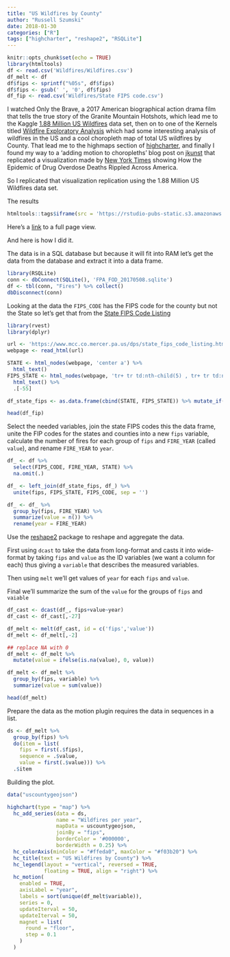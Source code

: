 ```yaml
---
title: "US Wildfires by County"
author: "Russell Szumski"
date: 2018-01-30
categories: ["R"]
tags: ["highcharter", "reshape2", "RSQLite"]
---
```


```r
knitr::opts_chunk$set(echo = TRUE)
library(htmltools)
df <- read.csv('Wildfires/Wildfires.csv')
df_melt <- df
df$fips <- sprintf("%05s", df$fips)
df$fips <- gsub(' ', '0', df$fips)
df_fip <- read.csv('Wildfires/State FIPS code.csv')
```

I watched Only the Brave, a 2017 American biographical action drama film that tells the true story of the Granite Mountain Hotshots, which lead me to the Kaggle [1.88 Million US Wildfires](https://www.kaggle.com/rtatman/188-million-us-wildfires) data set, then on to one of the Kernels titled [Wildfire Exploratory Analysis](https://www.kaggle.com/captcalculator/wildfire-exploratory-analysis) which had some interesting analysis of wildfires in the US and a cool choropleth map of total US wildfires by County. That lead me to the highmaps section of [highcharter](http://jkunst.com/highcharter/highmaps.html), and finally I found my way to a 'adding motion to choropleths' blog post on [jkunst](http://jkunst.com/r/adding-motion-to-choropleths/) that replicated a visualization made by [New York Times](https://www.nytimes.com/interactive/2016/01/07/us/drug-overdose-deaths-in-the-us.html?_r=0) showing How the Epidemic of Drug Overdose Deaths Rippled Across America.

So I replicated that visualization replication using the 1.88 Million US Wildfires data set.

The results

```r
htmltools::tags$iframe(src = 'https://rstudio-pubs-static.s3.amazonaws.com/358987_2e5378be208e416a85f32b893a5bb6d8.html', width = '800', height = '600', style="border:none;")
```

Here's a [link](https://rstudio-pubs-static.s3.amazonaws.com/358987_2e5378be208e416a85f32b893a5bb6d8.html) to a full page view.

And here is how I did it.

The data is in a SQL database but because it will fit into RAM let’s get the data from the database and extract it into a data frame.

```r
library(RSQLite)
conn <- dbConnect(SQLite(), 'FPA_FOD_20170508.sqlite')
df <- tbl(conn, "Fires") %>% collect()
dbDisconnect(conn)
```

Looking at the data the `FIPS_CODE` has the FIPS code for the county but not the State so let's get that from the [State FIPS Code Listing](https://www.mcc.co.mercer.pa.us/dps/state_fips_code_listing.htm)

```r
library(rvest)
library(dplyr)

url <- 'https://www.mcc.co.mercer.pa.us/dps/state_fips_code_listing.htm'
webpage <- read_html(url)

STATE <- html_nodes(webpage, 'center a') %>%
  html_text()
FIPS_STATE <- html_nodes(webpage, 'tr+ tr td:nth-child(5) , tr+ tr td:nth-child(2)') %>%
  html_text() %>%
  .[-55]

df_state_fips <- as.data.frame(cbind(STATE, FIPS_STATE)) %>% mutate_if(is.factor, as.character)
```

```r
head(df_fip)
```


Select the needed variables, join the state FIPS codes this the data frame, unite the FIP codes for the states and counties into a new `fips` variable, calculate the number of fires for each group of `fips` and `FIRE_YEAR` (called `value`), and rename `FIRE_YEAR` to `year`.

```r
df_ <- df %>%
  select(FIPS_CODE, FIRE_YEAR, STATE) %>%
  na.omit(.)

df_ <- left_join(df_state_fips, df_) %>%
  unite(fips, FIPS_STATE, FIPS_CODE, sep = '')

df_ <- df_ %>%
  group_by(fips, FIRE_YEAR) %>%
  summarize(value = n()) %>%
  rename(year = FIRE_YEAR)
```

Use the [reshape2](https://github.com/hadley/reshape) package to reshape and aggregate the data. 

First using `dcast` to take the data from long-format and casts it into wide-format by taking
`fips` and `value` as the ID variables (we want a column for each) thus giving a `variable` that describes the measured variables.

Then using `melt` we'll get values of `year` for each `fips` and `value`.

Final we'll summarize the sum of the `value` for the groups of `fips` and `vaiable`

```r
df_cast <- dcast(df_, fips+value~year)
df_cast <- df_cast[,-27]

df_melt <- melt(df_cast, id = c('fips','value'))
df_melt <- df_melt[,-2]

## replace NA with 0
df_melt <- df_melt %>%
  mutate(value = ifelse(is.na(value), 0, value))

df_melt <- df_melt %>% 
  group_by(fips, variable) %>%
  summarize(value = sum(value))
```

```r
head(df_melt)
```

Prepare the data as the motion plugin requires the data in sequences in a list.

```r
ds <- df_melt %>% 
  group_by(fips) %>% 
  do(item = list(
    fips = first(.$fips),
    sequence = .$value,
    value = first(.$value))) %>% 
  .$item
```

Building the plot.

```r
data("uscountygeojson")

highchart(type = "map") %>%
  hc_add_series(data = ds,
                name = "Wildfires per year",
                mapData = uscountygeojson,
                joinBy = "fips",
                borderColor = '#000000',
                borderWidth = 0.25) %>% 
  hc_colorAxis(minColor = "#ffeda0", maxColor = "#f03b20") %>%  
  hc_title(text = "US Wildfires by County") %>% 
  hc_legend(layout = "vertical", reversed = TRUE,
            floating = TRUE, align = "right") %>%
  hc_motion(
    enabled = TRUE,
    axisLabel = "year",
    labels = sort(unique(df_melt$variable)),
    series = 0,
    updateIterval = 50,
    updateIterval = 50,
    magnet = list(
      round = "floor",
      step = 0.1
    )
  )
```
